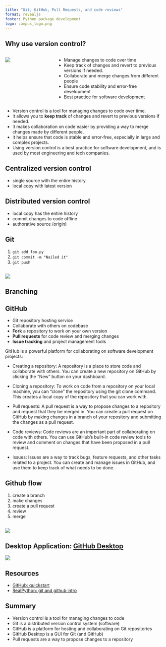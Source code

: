 ```yaml
---
title: "Git, GitHub, Pull Requests, and code reviews"
format: revealjs
footer: Python package development
logo: campus_logo.png
---
```



## Why use version control? 

::: {.columns}

::: {.column width="30%"}
![](images/Vadar-VersionControl-300x300.jpg)
:::

::: {.column width="70%" .incremental}
* Manage changes to code over time
* Keep track of changes and revert to previous versions if needed.
* Collaborate and merge changes from different people
* Ensure code stability and error-free development
* Best practice for software development
:::

:::

::: {.notes}

* Version control is a tool for managing changes to code over time.
* It allows you to **keep track** of changes and revert to previous versions if needed.
* It makes collaboration on code easier by providing a way to merge changes made by different people.
* It helps ensure that code is stable and error-free, especially in large and complex projects.
* Using version control is a best practice for software development, and is used by most engineering and tech companies.

:::


## Centralized version control

* single source with the entire history
* local copy with latest version

## Distributed version control

* local copy has the entire history
* commit changes to code offline
* authorative source (origin)


## Git

1. `git add foo.py`
2. `git commit -m "Nailed it"`
3. `git push`

##

![](https://imgs.xkcd.com/comics/git.png)

## Branching

## GitHub

* Git repository hosting service
* Collaborate with others on codebase
* **Fork** a repository to work on your own version
* **Pull requests** for code review and merging changes
* **Issue tracking** and project management tools


::: {.notes}
GitHub is a powerful platform for collaborating on software development projects:

* Creating a repository: A repository is a place to store code and collaborate with others. You can create a new repository on GitHub by clicking the "New" button on your dashboard.

* Cloning a repository: To work on code from a repository on your local machine, you can "clone" the repository using the git clone command. This creates a local copy of the repository that you can work with.

* Pull requests: A pull request is a way to propose changes to a repository and request that they be merged in. You can create a pull request on GitHub by making changes in a branch of your repository and submitting the changes as a pull request.

* Code reviews: Code reviews are an important part of collaborating on code with others. You can use GitHub's built-in code review tools to review and comment on changes that have been proposed in a pull request.

* Issues: Issues are a way to track bugs, feature requests, and other tasks related to a project. You can create and manage issues in GitHub, and use them to keep track of what needs to be done.
:::

## Github flow

1. create a branch
2. make changes
3. create a pull request
4. review
5. merge

## 

![](images/git_workflow.png)


## Desktop Application: [GitHub Desktop](https://desktop.github.com/)

![](images/GitHubDesktop.png)


## Resources

* [GitHub: quickstart](https://docs.github.com/en/get-started/quickstart/hello-world)
* [RealPython: git and github intro](https://realpython.com/python-git-github-intro/)


## Summary

* Version control is a tool for managing changes to code 
* Git is a distributed version control system (software)
* GitHub is a platform for hosting and collaborating on Git repositories
* GitHub Desktop is a GUI for Git (and GitHub)
* Pull requests are a way to propose changes to a repository 

